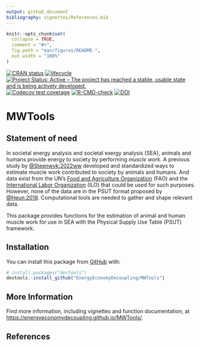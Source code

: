 ```yaml
---
output: github_document
bibliography: vignettes/References.bib
---
```


<!-- README.md is generated from README.Rmd. Please edit that file -->

```r
knitr::opts_chunk$set(
  collapse = TRUE,
  comment = "#>",
  fig.path = "man/figures/README-",
  out.width = "100%"
)
```


<!-- badges: start -->

[![CRAN status](https://www.r-pkg.org/badges/version/MWTools)](https://CRAN.R-project.org/package=MWTools)
[![lifecycle](https://img.shields.io/badge/lifecycle-stable-brightgreen.svg)](https://lifecycle.r-lib.org/articles/stages.html#stable)
[![Project Status: Active – The project has reached a stable, usable state and is being actively developed.](https://www.repostatus.org/badges/latest/active.svg)](https://www.repostatus.org/#active)
[![Codecov test coverage](https://codecov.io/gh/EnergyEconomyDecoupling/MWTools/branch/master/graph/badge.svg)](https://codecov.io/gh/EnergyEconomyDecoupling/MWTools?branch=master)
[![R-CMD-check](https://github.com/EnergyEconomyDecoupling/MWTools/actions/workflows/R-CMD-check.yaml/badge.svg)](https://github.com/EnergyEconomyDecoupling/MWTools/actions/workflows/R-CMD-check.yaml)
[![DOI](https://zenodo.org/badge/DOI/10.5281/zenodo.7584859.svg)](https://doi.org/10.5281/zenodo.7584859)
<!-- badges: end -->


# MWTools

## Statement of need

In societal energy analysis and societal exergy analysis (SEA), 
animals and humans provide energy to society by performing _muscle work_.
A previous study by [@Steenwyk:2022ww](https://doi.org/10.1007/s41247-022-00096-z)
developed and standardized ways to estimate
muscle work contributed to society by animals and humans.
And data exist from the UN's
[Food and Agriculture Organization](https://www.fao.org/home/en) (FAO) and
the [International Labor Organization](https://www.ilo.org) (ILO)
that could be used for such purposes.
However, none of the data are in the PSUT format
proposed by 
[@Heun:2018](https://doi.org/10.1016/j.apenergy.2018.05.109).
Computational tools are needed to gather and shape relevant data.

This package provides functions for the estimation 
of animal and human muscle work for use in SEA
with the Physical Supply Use Table (PSUT) framework.


## Installation

You can install this package from [GitHub](https://github.com/) with:

```r
# install.packages("devtools")
devtools::install_github("EnergyEconomyDecoupling/MWTools")
```

<!-- ## Examples -->

<!-- ### Animal Muscle Work -->

<!-- Raw data for the estimation of animal muscle work is obtained from the Food and Agriculture Organisation of the United Nations Statistical Database (FAOSTAT), via the `R` package `FAOSTAT`. The `MWTools` package provides a wrapper function for downloading data for the number of live animals, `down_fao_live_animals`, which utilises the function `FAOSTAT::get_faostat_bulk()`. Once downloaded `MWTools` provides a number of functions for the calculation of the number of working animals by species, country, year and in agriculture, transport, and in total. -->

<!-- The helper function `calc_amw_pfu` returns a tidy data frame containing data for the primary, final, and useful energy by species, country, year and in agriculture, transport, and in total. -->

<!-- ```{r get_example_data} -->
<!-- library(MWTools) -->

<!-- fao_fp <- PFUSetup::get_abs_paths(version = "v1.2")$fao_data_path -->

<!-- fao_raw_rds <- readr::read_rds(file = fao_fp) -->

<!-- amw_pfu_data <- calc_amw_pfu(.df = fao_raw_rds, -->
<!--                              concordance_path = PFUSetup::get_abs_paths()$mw_concordance_path, -->
<!--                              amw_analysis_data_path = PFUSetup::get_abs_paths()$amw_analysis_data_path) -->

<!-- head(amw_pfu_data) -->

<!-- ``` -->

<!-- ### Human Muscle Work -->

<!-- Raw data for the estimation of human muscle work is obtained from the International Labor Organisation (ILO), via the `R` package `Rilostat`. The `MWTools` package includes bundled ILO data for the number of employed persons by sector and mean number of working hours by sector. -->

<!-- Using data for the number of employed persons and mean yearly working hours the primary, final, and useful energy associated with human muscle work can be estimated using the helper function `MWTools::calc_hmw_pfu`. -->

<!-- ``` {r hmw_pfu} -->
<!-- library(MWTools) -->

<!-- ilo_working_hours_data <- readr::read_rds(file = PFUSetup::get_abs_paths(version = "v1.2")$ilo_working_hours_data_path) -->
<!-- ilo_employment_data <- readr::read_rds(file = PFUSetup::get_abs_paths(version = "v1.2")$ilo_employment_data_path) -->

<!-- preparedILOData <- prepareRawILOData(ilo_working_hours_data = ilo_working_hours_data, -->
<!--                                      ilo_employment_data = ilo_employment_data) -->

<!-- hmw_pfu_data <- calc_hmw_pfu(.df = preparedILOData, -->
<!--                              concordance_path = PFUSetup::get_abs_paths()$mw_concordance_path, -->
<!--                              hmw_analysis_data_path = PFUSetup::get_abs_paths()$hmw_analysis_data_path) -->

<!-- head(hmw_pfu_data) -->
<!-- ``` -->

<!-- ### PSUT matrices -->

<!-- PFU data can be converted to PSUT matrices using `prep_psut()`. -->


## More Information

Find more information, including vignettes and function documentation, at 
<https://energyeconomydecoupling.github.io/MWTools/>.


## References
